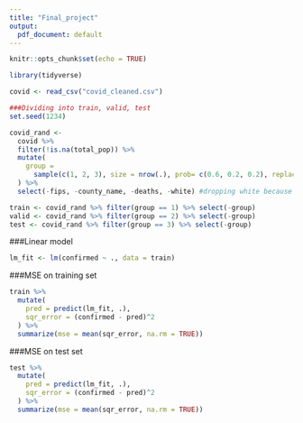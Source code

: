 ```yaml
---
title: "Final_project"
output:
  pdf_document: default
---
```


```r
knitr::opts_chunk$set(echo = TRUE)
```

```r
library(tidyverse)

covid <- read_csv("covid_cleaned.csv")

###Dividing into train, valid, test 
set.seed(1234)

covid_rand <- 
  covid %>% 
  filter(!is.na(total_pop)) %>% 
  mutate(
    group = 
      sample(c(1, 2, 3), size = nrow(.), prob= c(0.6, 0.2, 0.2), replace = TRUE)
  ) %>% 
  select(-fips, -county_name, -deaths, -white) #dropping white because it is 1 - other races 

train <- covid_rand %>% filter(group == 1) %>% select(-group)
valid <- covid_rand %>% filter(group == 2) %>% select(-group)
test <- covid_rand %>% filter(group == 3) %>% select(-group)

```

###Linear model
```r
lm_fit <- lm(confirmed ~ ., data = train)
```

###MSE on training set
```r
train %>% 
  mutate(
    pred = predict(lm_fit, .),
    sqr_error = (confirmed - pred)^2
  ) %>% 
  summarize(mse = mean(sqr_error, na.rm = TRUE))
```


###MSE on test set
```r
test %>% 
  mutate(
    pred = predict(lm_fit, .),
    sqr_error = (confirmed - pred)^2
  ) %>% 
  summarize(mse = mean(sqr_error, na.rm = TRUE))
```






